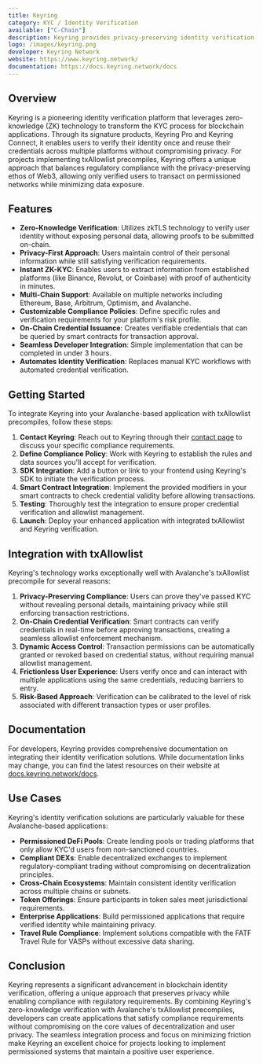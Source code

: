 ```yaml
---
title: Keyring
category: KYC / Identity Verification
available: ["C-Chain"]
description: Keyring provides privacy-preserving identity verification using zero-knowledge technology, enabling seamless compliance for blockchain applications implementing txAllowlist precompiles.
logo: /images/keyring.png
developer: Keyring Network
website: https://www.keyring.network/
documentation: https://docs.keyring.network/docs
---
```


## Overview

Keyring is a pioneering identity verification platform that leverages zero-knowledge (ZK) technology to transform the KYC process for blockchain applications. Through its signature products, Keyring Pro and Keyring Connect, it enables users to verify their identity once and reuse their credentials across multiple platforms without compromising privacy. For projects implementing txAllowlist precompiles, Keyring offers a unique approach that balances regulatory compliance with the privacy-preserving ethos of Web3, allowing only verified users to transact on permissioned networks while minimizing data exposure.

## Features

- **Zero-Knowledge Verification**: Utilizes zkTLS technology to verify user identity without exposing personal data, allowing proofs to be submitted on-chain.
- **Privacy-First Approach**: Users maintain control of their personal information while still satisfying verification requirements.
- **Instant ZK-KYC**: Enables users to extract information from established platforms (like Binance, Revolut, or Coinbase) with proof of authenticity in minutes.
- **Multi-Chain Support**: Available on multiple networks including Ethereum, Base, Arbitrum, Optimism, and Avalanche.
- **Customizable Compliance Policies**: Define specific rules and verification requirements for your platform's risk profile.
- **On-Chain Credential Issuance**: Creates verifiable credentials that can be queried by smart contracts for transaction approval.
- **Seamless Developer Integration**: Simple implementation that can be completed in under 3 hours.
- **Automates Identity Verification**: Replaces manual KYC workflows with automated credential verification.

## Getting Started

To integrate Keyring into your Avalanche-based application with txAllowlist precompiles, follow these steps:

1. **Contact Keyring**: Reach out to Keyring through their [contact page](https://www.keyring.network/contact) to discuss your specific compliance requirements.
2. **Define Compliance Policy**: Work with Keyring to establish the rules and data sources you'll accept for verification.
3. **SDK Integration**: Add a button or link to your frontend using Keyring's SDK to initiate the verification process.
4. **Smart Contract Integration**: Implement the provided modifiers in your smart contracts to check credential validity before allowing transactions.
5. **Testing**: Thoroughly test the integration to ensure proper credential verification and allowlist management.
6. **Launch**: Deploy your enhanced application with integrated txAllowlist and Keyring verification.

## Integration with txAllowlist

Keyring's technology works exceptionally well with Avalanche's txAllowlist precompile for several reasons:

1. **Privacy-Preserving Compliance**: Users can prove they've passed KYC without revealing personal details, maintaining privacy while still enforcing transaction restrictions.
2. **On-Chain Credential Verification**: Smart contracts can verify credentials in real-time before approving transactions, creating a seamless allowlist enforcement mechanism.
3. **Dynamic Access Control**: Transaction permissions can be automatically granted or revoked based on credential status, without requiring manual allowlist management.
4. **Frictionless User Experience**: Users verify once and can interact with multiple applications using the same credentials, reducing barriers to entry.
5. **Risk-Based Approach**: Verification can be calibrated to the level of risk associated with different transaction types or user profiles.

## Documentation

For developers, Keyring provides comprehensive documentation on integrating their identity verification solutions. While documentation links may change, you can find the latest resources on their website at [docs.keyring.network/docs](https://docs.keyring.network/docs).

## Use Cases

Keyring's identity verification solutions are particularly valuable for these Avalanche-based applications:

- **Permissioned DeFi Pools**: Create lending pools or trading platforms that only allow KYC'd users from non-sanctioned countries.
- **Compliant DEXs**: Enable decentralized exchanges to implement regulatory-compliant trading without compromising on decentralization principles.
- **Cross-Chain Ecosystems**: Maintain consistent identity verification across multiple chains or subnets.
- **Token Offerings**: Ensure participants in token sales meet jurisdictional requirements.
- **Enterprise Applications**: Build permissioned applications that require verified identity while maintaining privacy.
- **Travel Rule Compliance**: Implement solutions compatible with the FATF Travel Rule for VASPs without excessive data sharing.

## Conclusion

Keyring represents a significant advancement in blockchain identity verification, offering a unique approach that preserves privacy while enabling compliance with regulatory requirements. By combining Keyring's zero-knowledge verification with Avalanche's txAllowlist precompiles, developers can create applications that satisfy compliance requirements without compromising on the core values of decentralization and user privacy. The seamless integration process and focus on minimizing friction make Keyring an excellent choice for projects looking to implement permissioned systems that maintain a positive user experience. 
